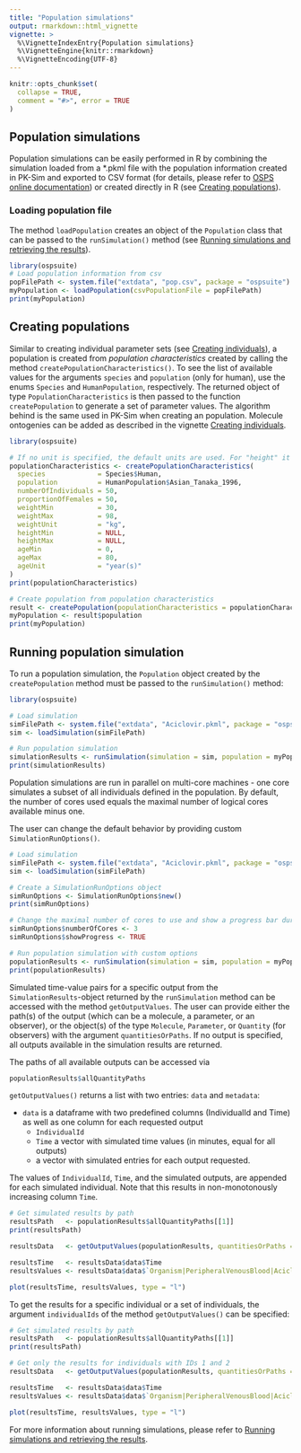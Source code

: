 ```yaml
---
title: "Population simulations"
output: rmarkdown::html_vignette
vignette: >
  %\VignetteIndexEntry{Population simulations}
  %\VignetteEngine{knitr::rmarkdown}
  %\VignetteEncoding{UTF-8}
---
```


```r
knitr::opts_chunk$set(
  collapse = TRUE,
  comment = "#>", error = TRUE
)
```

## Population simulations

Population simulations can be easily performed in R by combining the simulation loaded from a *.pkml file with the population information created in PK-Sim and exported to CSV format (for details, please refer to [OSPS online documentation](https://docs.open-systems-pharmacology.org/working-with-pk-sim/pk-sim-documentation/pk-sim-creating-populations)) or created directly in R (see [Creating populations](#creating-populations)). 

### Loading population file

The method `loadPopulation` creates an object of the `Population` class that can be passed to the `runSimulation()` method (see [Running simulations and retrieving the results](run-simulation.html)).

```r
library(ospsuite)
# Load population information from csv
popFilePath <- system.file("extdata", "pop.csv", package = "ospsuite")
myPopulation <- loadPopulation(csvPopulationFile = popFilePath)
print(myPopulation)
```

## Creating populations {#SectionCreatePopulation}

Similar to creating individual parameter sets (see [Creating individuals](create-individual.html)), a population is created from *population characteristics* created by calling the method `createPopulationCharacteristics()`. To see the list of available values for the arguments `species` and `population` (only for human), use the enums `Species` and `HumanPopulation`, respectively. The returned object of type `PopulationCharacteristics` is then passed to the function `createPopulation` to generate a set of parameter values. The algorithm behind is the same used in PK-Sim when creating an population. Molecule ontogenies can be added as described in the vignette [Creating individuals](create-individual.html).

```r
library(ospsuite)

# If no unit is specified, the default units are used. For "height" it is "dm", for "weight" it is "kg", for "age" it is "year(s)".
populationCharacteristics <- createPopulationCharacteristics(
  species             = Species$Human,
  population          = HumanPopulation$Asian_Tanaka_1996,
  numberOfIndividuals = 50,
  proportionOfFemales = 50,
  weightMin           = 30,
  weightMax           = 98,
  weightUnit          = "kg",
  heightMin           = NULL,
  heightMax           = NULL,
  ageMin              = 0,
  ageMax              = 80,
  ageUnit             = "year(s)"
)
print(populationCharacteristics)

# Create population from population characteristics
result <- createPopulation(populationCharacteristics = populationCharacteristics)
myPopulation <- result$population
print(myPopulation)
```

## Running population simulation

To run a population simulation, the `Population` object created by the `createPopulation` method must be passed to the `runSimulation()` method:

```r
library(ospsuite)

# Load simulation
simFilePath <- system.file("extdata", "Aciclovir.pkml", package = "ospsuite")
sim <- loadSimulation(simFilePath)

# Run population simulation
simulationResults <- runSimulation(simulation = sim, population = myPopulation)
print(simulationResults)
```

Population simulations are run in parallel on multi-core machines - one core simulates a subset of all individuals defined in the population. By default, the number of cores used equals the maximal number of logical cores available minus one. 

The user can change the default behavior by providing custom `SimulationRunOptions()`.

```r
# Load simulation
simFilePath <- system.file("extdata", "Aciclovir.pkml", package = "ospsuite")
sim <- loadSimulation(simFilePath)

# Create a SimulationRunOptions object
simRunOptions <- SimulationRunOptions$new()
print(simRunOptions)

# Change the maximal number of cores to use and show a progress bar during simulation
simRunOptions$numberOfCores <- 3
simRunOptions$showProgress <- TRUE

# Run population simulation with custom options
populationResults <- runSimulation(simulation = sim, population = myPopulation, simulationRunOptions = simRunOptions)
print(populationResults)
```

Simulated time-value pairs for a specific output from the `SimulationResults`-object returned by the `runSimulation` method can be accessed with the method `getOutputValues`. The user can provide either the path(s) of the output (which can be a molecule, a parameter, or an observer), 
or the object(s) of the type `Molecule`, `Parameter`, or `Quantity` (for observers) with the argument `quantitiesOrPaths`. If no output is specified, all outputs available in the simulation results are returned. 

The paths of all available outputs can be accessed via

```r
populationResults$allQuantityPaths
```

`getOutputValues()` returns a list with two entries: `data` and `metadata`:

* `data` is a dataframe with two predefined columns (IndividualId and Time) as well as one column for each requested output
    * `IndividualId`
    * `Time` a vector with simulated time values (in minutes, equal for all outputs) 
    *  a vector with simulated entries for each output requested.

The values of `IndividualId`, `Time`, and the simulated outputs, are appended for each simulated individual. Note that this results in non-monotonously increasing column `Time`.

```r
# Get simulated results by path
resultsPath   <- populationResults$allQuantityPaths[[1]]
print(resultsPath)

resultsData   <- getOutputValues(populationResults, quantitiesOrPaths = resultsPath)

resultsTime   <- resultsData$data$Time
resultsValues <- resultsData$data$`Organism|PeripheralVenousBlood|Aciclovir|Plasma (Peripheral Venous Blood)`

plot(resultsTime, resultsValues, type = "l")
```

To get the results for a specific individual or a set of individuals, the argument `individualIds` of the method `getOutputValues()` can be specified:

```r
# Get simulated results by path
resultsPath   <- populationResults$allQuantityPaths[[1]]
print(resultsPath)

# Get only the results for individuals with IDs 1 and 2
resultsData   <- getOutputValues(populationResults, quantitiesOrPaths = resultsPath, individualIds = c(1, 2))

resultsTime   <- resultsData$data$Time
resultsValues <- resultsData$data$`Organism|PeripheralVenousBlood|Aciclovir|Plasma (Peripheral Venous Blood)`

plot(resultsTime, resultsValues, type = "l")
```

For more information about running simulations, please refer to [Running simulations and retrieving the results](run-simulation.html).
